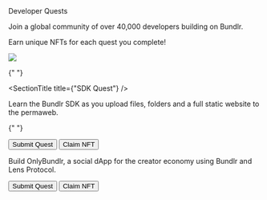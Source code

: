 
<div class="py-20">
<Heading level={1} className="mb-4">Developer Quests</Heading>

<p>Join a global community of over 40,000 developers building on Bundlr.</p>
<p>Earn unique NFTs for each quest you complete!</p>

</div>

<img
  src="https://bundlr.network/new/assets/home/data-donuts.webp"
  className="absolute top-0 hidden xl:flex right-10 w-[400px]"
/>

<div className="mt-10 border p-10 rounded-2xl border-white/20">

{" "}

<SectionTitle title={"SDK Quest"} />
<p className="mt-4">
  Learn the Bundlr SDK as you upload files, folders and a full static website to
  the permaweb.
</p>

{" "}

<div class="flex flex-col gap-4 mt-10">
  <Button>Submit Quest</Button>
  <Button>Claim NFT</Button>
</div>

</div>

<div className="mt-10 border p-10 rounded-2xl border-white/20">
<SectionTitle title={"Lens Quest"} />
<p className="mt-4">
    Build OnlyBundlr, a social dApp for the creator economy using Bundlr and Lens Protocol.
</p>

<div class="flex flex-col gap-4 mt-10">
  <Button>Submit Quest</Button>
  <Button>Claim NFT</Button>
</div>

</div>
